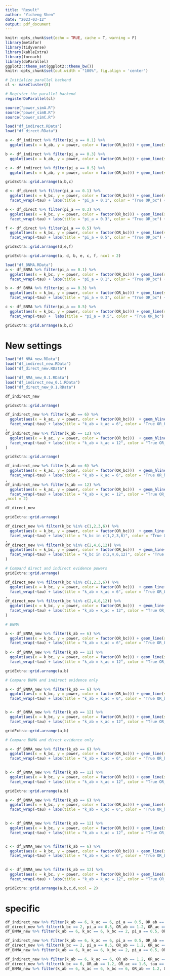 ```yaml
---
title: "Result"
author: "Yicheng Shen"
date: "2023-03-12"
output: pdf_document
---
```


```r
knitr::opts_chunk$set(echo = TRUE, cache = T, warning = F)
library(metafor)
library(tidyverse)
library(kableExtra)
library(foreach)
library(doParallel)
ggplot2::theme_set(ggplot2::theme_bw())
knitr::opts_chunk$set(out.width = "100%", fig.align = 'center')

# Initialize parallel backend
cl <- makeCluster(8)

# Register the parallel backend
registerDoParallel(cl)

source("power_simA.R")
source("power_simB.R")
source("power_simC.R")
```

```r
load("df_indirect.RData")
load("df_direct.RData")
```

```r
a <- df_indirect %>% filter(pi_a == 0.1) %>% 
  ggplot(aes(x = k_ab, y = power, color = factor(OR_bc))) + geom_line(size = 1.5) + geom_hline(yintercept =0.8) + facet_wrap(~tau) + labs(title = "pi_a = 0.1", color = "True OR_bc") 

b <- df_indirect %>% filter(pi_a == 0.3) %>% 
  ggplot(aes(x = k_ab, y = power, color = factor(OR_bc))) + geom_line(size = 1.5) + geom_hline(yintercept =0.8) + facet_wrap(~tau) +labs(title = "pi_a = 0.3", color = "True OR_bc")  

c <- df_indirect %>% filter(pi_a == 0.5) %>% 
  ggplot(aes(x = k_ab, y = power, color = factor(OR_bc))) + geom_line(size = 1.5) + geom_hline(yintercept =0.8) + facet_wrap(~tau) + labs(title = "pi_a = 0.5", color = "True OR_bc") 

gridExtra::grid.arrange(a,b,c)
```

```r
d <- df_direct %>% filter(pi_a == 0.1) %>% 
  ggplot(aes(x = k_bc, y = power, color = factor(OR_bc))) + geom_line(size = 1.5) + geom_hline(yintercept =0.8) +
  facet_wrap(~tau) + labs(title = "pi_a = 0.1", color = "True OR_bc") + theme_bw()

e <- df_direct %>% filter(pi_a == 0.3) %>% 
  ggplot(aes(x = k_bc, y = power, color = factor(OR_bc))) + geom_line(size = 1.5) + geom_hline(yintercept =0.8) +
  facet_wrap(~tau) + labs(title = "pi_a = 0.3", color = "True OR_bc") + theme_bw()

f <- df_direct %>% filter(pi_a == 0.5) %>% 
  ggplot(aes(x = k_bc, y = power, color = factor(OR_bc))) + geom_line(size = 1.5) + geom_hline(yintercept =0.8) +
  facet_wrap(~tau) + labs(title = "pi_a = 0.5", color = "True OR_bc") + theme_bw()

gridExtra::grid.arrange(d,e,f)
```

```r
gridExtra::grid.arrange(a, d, b, e, c, f, ncol = 2)
```



```r
load("df_BNMA.RData")
a <- df_BNMA %>% filter(pi_a == 0.1) %>% 
  ggplot(aes(x = k_bc, y = power, color = factor(OR_bc))) + geom_line(size = 1.5) + geom_hline(yintercept =0.8) +
  facet_wrap(~tau) + labs(title = "pi_a = 0.1", color = "True OR_bc") + theme_bw()

b <- df_BNMA %>% filter(pi_a == 0.3) %>% 
  ggplot(aes(x = k_bc, y = power, color = factor(OR_bc))) + geom_line(size = 1.5) + geom_hline(yintercept =0.8) +
  facet_wrap(~tau) + labs(title = "pi_a = 0.3", color = "True OR_bc") + theme_bw()

c <- df_BNMA %>% filter(pi_a == 0.5) %>% 
  ggplot(aes(x = k_bc, y = power, color = factor(OR_bc))) + geom_line(size = 1.5) + geom_hline(yintercept =0.8) +
  facet_wrap(~tau) +  labs(title = "pi_a = 0.5", color = "True OR_bc") + theme_bw()

gridExtra::grid.arrange(a,b,c)
```



# New settings

```r
load("df_NMA_new.RData")
load("df_indirect_new.RData")
load("df_direct_new.RData")

load("df_NMA_new_0.1.RData")
load("df_indirect_new_0.1.RData")
load("df_direct_new_0.1.RData")
```


```r
df_indirect_new

gridExtra::grid.arrange(

df_indirect_new %>% filter(k_ab == 6) %>% 
  ggplot(aes(x = k_ac, y = power, color = factor(OR_bc)))  + geom_hline(size = 1.2, aes(yintercept = power, color = factor(OR_bc))) +
  facet_wrap(~tau) + labs(title = "k_ab = k_ac = 6", color = "True OR_bc", x = "") + theme_bw() 
,
df_indirect_new %>% filter(k_ab == 12) %>% 
  ggplot(aes(x = k_ac, y = power, color = factor(OR_bc)))  + geom_hline(size = 1.2, aes(yintercept = power, color = factor(OR_bc))) +
  facet_wrap(~tau) + labs(title = "k_ab = k_ac = 12", color = "True OR_bc", x = "") + theme_bw()
)
```
```r
gridExtra::grid.arrange(

df_indirect_new %>% filter(k_ab == 6) %>% 
  ggplot(aes(x = k_ac, y = power, color = factor(OR_bc)))  + geom_hline(size = 1.2, aes(yintercept = power, color = factor(OR_bc))) +
  facet_wrap(~tau) + labs(title = "k_ab = k_ac = 6", color = "True OR_bc", x = "") + theme_bw() 
,
df_indirect_new %>% filter(k_ab == 12) %>% 
  ggplot(aes(x = k_ac, y = power, color = factor(OR_bc)))  + geom_hline(size = 1.2, aes(yintercept = power, color = factor(OR_bc))) +
  facet_wrap(~tau) + labs(title = "k_ab = k_ac = 12", color = "True OR_bc", x = "") + theme_bw()
,ncol = 2)
```


```r
df_direct_new

gridExtra::grid.arrange(

df_direct_new %>% filter(k_bc %in% c(1,2,3,6)) %>% 
  ggplot(aes(x = k_bc, y = power, color = factor(OR_bc)))  + geom_line(size = 1.2) +
  facet_wrap(~tau) + labs(title = "k_bc in c(1,2,3,6)", color = "True OR_bc") + theme_bw() + scale_x_continuous(breaks = seq(1, 6, 1), labels = as.character(seq(1, 6, 1)))
,
df_direct_new %>% filter(k_bc %in% c(2,4,6,12)) %>% 
  ggplot(aes(x = k_bc, y = power, color = factor(OR_bc)))  + geom_line(size = 1.2) +
  facet_wrap(~tau) + labs(title = "k_bc in c(2,4,6,12)", color = "True OR_bc") + theme_bw() + scale_x_continuous(breaks = seq(2, 12, 2), labels = as.character(seq(2, 12, 2)))
)
```

```r
# Compard direct and indirect evidence powers
gridExtra::grid.arrange(

df_direct_new %>% filter(k_bc %in% c(1,2,3,6)) %>% 
  ggplot(aes(x = k_bc, y = power, color = factor(OR_bc)))  + geom_line(size = 1.2) +
  facet_wrap(~tau) + labs(title = "k_ab = k_ac = 6", color = "True OR_bc") + theme_bw() + geom_hline(linetype = "dashed", data = df_indirect_new[which(df_indirect_new$k_ab==6),], aes(yintercept = power, color = factor(OR_bc))) + scale_x_continuous(breaks = seq(1, 6, 1), labels = as.character(seq(1, 6, 1)))
,
df_direct_new %>% filter(k_bc %in% c(2,4,6,12)) %>% 
  ggplot(aes(x = k_bc, y = power, color = factor(OR_bc)))  + geom_line(size = 1.2) +
  facet_wrap(~tau) + labs(title = "k_ab = k_ac = 12", color = "True OR_bc") + theme_bw()  + geom_hline(linetype = "dashed", data = df_indirect_new[which(df_indirect_new$k_ab==12),], aes(yintercept = power, color = factor(OR_bc))) + scale_x_continuous(breaks = seq(2, 12, 2), labels = as.character(seq(2, 12, 2)))
)
```



```r
# BNMA

a <- df_BNMA_new %>% filter(k_ab == 6) %>% 
  ggplot(aes(x = k_bc, y = power, color = factor(OR_bc))) + geom_line(size = 1.5) + geom_hline(yintercept =0.8) +
  facet_wrap(~tau) + labs(title = "k_ab = k_ac = 6", color = "True OR_bc") + theme_bw()  + scale_x_continuous(breaks = seq(1, 6, 1), labels = as.character(seq(1, 6, 1)))
  
b <- df_BNMA_new %>% filter(k_ab == 12) %>% 
  ggplot(aes(x = k_bc, y = power, color = factor(OR_bc))) + geom_line(size = 1.5) + geom_hline(yintercept =0.8) +
  facet_wrap(~tau) + labs(title = "k_ab = k_ac = 12", color = "True OR_bc") + theme_bw() + scale_x_continuous(breaks = seq(2, 12, 2), labels = as.character(seq(2, 12, 2)))

gridExtra::grid.arrange(a,b)
```


```r
# Compare BNMA and indirect evidence only

a <- df_BNMA_new %>% filter(k_ab == 6) %>% 
  ggplot(aes(x = k_bc, y = power, color = factor(OR_bc))) + geom_line(size = 1.2) +
  facet_wrap(~tau) + labs(title = "k_ab = k_ac = 6", color = "True OR_bc") + theme_bw() + geom_hline(linetype = "dashed", data = df_indirect_new[which(df_indirect_new$k_ab==6),], aes(yintercept = power, color = factor(OR_bc)))+ scale_x_continuous(breaks = seq(1, 6, 1), labels = as.character(seq(1, 6, 1)))


b <- df_BNMA_new %>% filter(k_ab == 12) %>% 
  ggplot(aes(x = k_bc, y = power, color = factor(OR_bc))) + geom_line(size = 1.2) +
  facet_wrap(~tau) + labs(title = "k_ab = k_ac = 12", color = "True OR_bc") + theme_bw()  + geom_hline(linetype = "dashed", data = df_indirect_new[which(df_indirect_new$k_ab==12),], aes(yintercept = power, color = factor(OR_bc)))+ scale_x_continuous(breaks = seq(2, 12, 2), labels = as.character(seq(2, 12, 2)))

gridExtra::grid.arrange(a,b)
```


```r
# Compare BNMA and direct evidence only

a <- df_BNMA_new %>% filter(k_ab == 6) %>% 
  ggplot(aes(x = k_bc, y = power, color = factor(OR_bc))) + geom_line(size = 1.2) +
  facet_wrap(~tau) + labs(title = "k_ab = k_ac = 6", color = "True OR_bc") + theme_bw() + geom_line(linetype = "dashed", data = df_direct_new[which(df_direct_new$k_bc %in% c(1,2,3,6)),], aes(y = power, x = k_bc, color = factor(OR_bc)))+ scale_x_continuous(breaks = seq(1, 6, 1), labels = as.character(seq(1, 6, 1)))
  

b <- df_BNMA_new %>% filter(k_ab == 12) %>% 
  ggplot(aes(x = k_bc, y = power, color = factor(OR_bc))) + geom_line(size = 1.2) +
  facet_wrap(~tau) + labs(title = "k_ab = k_ac = 12", color = "True OR_bc") + theme_bw()  + geom_line(linetype = "dashed", data = df_direct_new[which(df_direct_new$k_bc %in% c(2,4,6,12)),], aes(y = power, x = k_bc, color = factor(OR_bc)))+ scale_x_continuous(breaks = seq(2, 12, 2), labels = as.character(seq(2, 12, 2)))

gridExtra::grid.arrange(a,b)
```


```r
a <- df_BNMA_new %>% filter(k_ab == 6) %>% 
  ggplot(aes(x = k_bc, y = power, color = factor(OR_bc))) + geom_line(size = 1.2) +
  facet_wrap(~tau) + labs(title = "k_ab = k_ac = 6", color = "True OR_bc") + theme_bw() + geom_hline(linetype = "dashed", data = df_indirect_new[which(df_indirect_new$k_ab==6),], aes(yintercept = power, color = factor(OR_bc))) + scale_x_continuous(breaks = seq(1, 6, 1), labels = as.character(seq(1, 6, 1)))
  

b <- df_BNMA_new %>% filter(k_ab == 12) %>% 
  ggplot(aes(x = k_bc, y = power, color = factor(OR_bc))) + geom_line(size = 1.2) +
  facet_wrap(~tau) + labs(title = "k_ab = k_ac = 12", color = "True OR_bc") + theme_bw()  + geom_hline(linetype = "dashed", data = df_indirect_new[which(df_indirect_new$k_ab==12),], aes(yintercept = power, color = factor(OR_bc))) + scale_x_continuous(breaks = seq(2, 12, 2), labels = as.character(seq(2, 12, 2)))


c <- df_BNMA_new %>% filter(k_ab == 6) %>% 
  ggplot(aes(x = k_bc, y = power, color = factor(OR_bc))) + geom_line(size = 1.2) +
  facet_wrap(~tau) + labs(title = "k_ab = k_ac = 6", color = "True OR_bc") + theme_bw() + geom_line(linetype = "dotdash", data = df_direct_new[which(df_direct_new$k_bc %in% c(1,2,3,6)),], aes(y = power, x = k_bc, color = factor(OR_bc)))+ scale_x_continuous(breaks = seq(1, 6, 1), labels = as.character(seq(1, 6, 1)))
  

d <- df_BNMA_new %>% filter(k_ab == 12) %>% 
  ggplot(aes(x = k_bc, y = power, color = factor(OR_bc))) + geom_line(size = 1.2) +
  facet_wrap(~tau) + labs(title = "k_ab = k_ac = 12", color = "True OR_bc") + theme_bw() + geom_line(linetype = "dotdash", data = df_direct_new[which(df_direct_new$k_bc %in% c(2,4,6,12)),], aes(y = power, x = k_bc, color = factor(OR_bc)))+ scale_x_continuous(breaks = seq(2, 12, 2), labels = as.character(seq(2, 12, 2)))

gridExtra::grid.arrange(a,b,c,d,ncol = 2)
```


<!-- # specifcs -->

<!-- 6 6  -->
<!-- 1 -->
<!-- 6 6 1  -->
<!-- OR_bc = 1.17 -->
<!-- ```{r} -->
<!-- power.sim_indirect(S = 1000, k_ab=6, k_ac=6, pi_a = 0.5, OR_ab =1.2, OR_ac=1.4, tau=0.4,verbose = F) -->
<!-- power.sim_direct(S = 1000, k_bc=1, pi_a = 0.5, OR_ab =1.2, OR_ac=1.4, tau=0.4,verbose = F) -->
<!-- power.sim.NMA(S = 200, k_ab = 6, k_ac = 6, k_bc = 1, pi_a = 0.5, OR_ab = 1.2, OR_ac = 1.4, tau = 0.4) -->
<!-- ``` -->

<!-- 6 6 -->
<!-- 2 -->
<!-- 6 6 2 -->
<!-- OR_bc = 1.33 -->
<!-- ```{r} -->
<!-- power.sim_indirect(S = 1000, k_ab=6, k_ac=6, pi_a = 0.5, OR_ab =1.2, OR_ac=1.6, tau=0.2,verbose = F) -->
<!-- power.sim_direct(S = 1000, k_bc=2, pi_a = 0.5, OR_ab =1.2, OR_ac=1.6, tau=0.2,verbose = F) -->
<!-- power.sim.NMA(S = 200, k_ab = 6, k_ac = 6, k_bc = 2, pi_a = 0.5, OR_ab = 1.2, OR_ac = 1.6, tau = 0.2) -->
<!-- ``` -->


<!-- 6 6  -->
<!-- 6 -->
<!-- 6 6 6 -->
<!-- OR_bc = 1.5 -->
<!-- ```{r} -->
<!-- power.sim_indirect(S = 1000, k_ab=6, k_ac=6, pi_a = 0.5, OR_ab =1.2, OR_ac=1.8, tau=0.2,verbose = F) -->
<!-- power.sim_direct(S = 1000, k_bc=6, pi_a = 0.5, OR_ab =1.2, OR_ac=1.8, tau=0.2,verbose = F) -->
<!-- power.sim.NMA(S = 200, k_ab = 6, k_ac = 6, k_bc = 6, pi_a = 0.5, OR_ab = 1.2, OR_ac = 1.8, tau = 0.2) -->
<!-- ``` -->


<!-- 12 12 -->
<!-- 12 -->
<!-- 12 12 12 -->
<!-- OR_bc = 1.33 -->
<!-- ```{r} -->
<!-- power.sim_indirect(S = 1000, k_ab=12, k_ac=12, pi_a = 0.5, OR_ab =1.2, OR_ac=1.6, tau=0.2,verbose = F) -->
<!-- power.sim_direct(S = 1000, k_bc=12, pi_a = 0.5, OR_ab =1.2, OR_ac=1.6, tau=0.2,verbose = F) -->
<!-- power.sim.NMA(S = 200, k_ab = 12, k_ac = 12, k_bc = 12, pi_a = 0.5, OR_ab = 1.2, OR_ac = 1.6, tau = 0.2) -->
<!-- ``` -->




# specific

```r
df_indirect_new %>% filter(k_ab == 6, k_ac == 6, pi_a == 0.5, OR_ab == 1.2, OR_ac == 1.4, tau == 0.4) %>% ungroup() %>% select(power)
df_direct_new %>% filter(k_bc == 2, pi_a == 0.5, OR_ab == 1.2, OR_ac == 1.4, tau == 0.4) %>% ungroup() %>% select(power)
df_BNMA_new %>% filter(k_ab == 6, k_ac == 6, k_bc == 2, pi_a == 0.5, OR_ab == 1.2, OR_ac == 1.4, tau == 0.4) %>% ungroup() %>% select(power)
```


```r
df_indirect_new %>% filter(k_ab == 6, k_ac == 6, pi_a == 0.5, OR_ab == 1.2, OR_ac == 1.6, tau == 0.2) %>% ungroup() %>% select(power)
df_direct_new %>% filter(k_bc == 2, pi_a == 0.5, OR_ab == 1.2, OR_ac == 1.6, tau == 0.2) %>% ungroup() %>% select(power)
df_BNMA_new %>% filter(k_ab == 6, k_ac == 6, k_bc == 2, pi_a == 0.5, OR_ab == 1.2, OR_ac == 1.6, tau == 0.2) %>% ungroup() %>% select(power)
```


```r
df_indirect_new %>% filter(k_ab == 6, k_ac == 6, OR_ab == 1.2, OR_ac == 1.6, tau == 0.2) %>% ungroup() %>% select(power)
df_direct_new %>% filter(k_bc == 6, OR_ab == 1.2, OR_ac == 1.6, tau == 0.2) %>% ungroup() %>% select(power)
df_BNMA_new %>% filter(k_ab == 6, k_ac == 6, k_bc == 6, OR_ab == 1.2, OR_ac == 1.6, tau == 0.2) %>% ungroup() %>% select(power)
```



